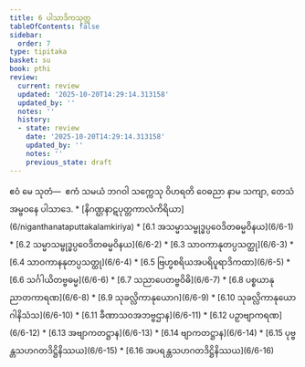 ```yaml
---
title: 6 ပါသာဒိကသုတ္တ
tableOfContents: false
sidebar:
  order: 7
type: tipitaka
basket: su
book: pthi
review:
  current: review
  updated: '2025-10-20T14:29:14.313158'
  updated_by: ''
  notes: ''
  history:
  - state: review
    date: '2025-10-20T14:29:14.313158'
    updated_by: ''
    notes: ''
    previous_state: draft
---
```



<DynamicBreadcrumb />


<ReviewStatus review={frontmatter.review} showDetails={true} />

<HypothesisAnnotation frontmatter={frontmatter} />

<Division number="164" book="pthi" e="ch" v="8" p="97">

<Paragraph number="334" book="pthi">
ဧဝံ မေ သုတံ—  ဧကံ သမယံ ဘဂဝါ သက္ကေသု ဝိဟရတိ ဝေဓညာ နာမ သကျာ, တေသံ အမ္ဗဝနေ ပါသာဒေ.

</Paragraph>
</Division>

<TableOfContents book="pthi" section="6">
* [နိဂဏ္ဌနာဋပုတ္တကာလံကိရိယာ](6/niganthanataputtakalamkiriya)
* [6.1 အသမ္မာသမ္ဗုဒ္ဓပ္ပဝေဒိတဓမ္မဝိနယ](6/6-1)
* [6.2 သမ္မာသမ္ဗုဒ္ဓပ္ပဝေဒိတဓမ္မဝိနယ](6/6-2)
* [6.3 သာဝကာနုတပ္ပသတ္ထု](6/6-3)
* [6.4 သာဝကာနနုတပ္ပသတ္ထု](6/6-4)
* [6.5 ဗြဟ္မစရိယအပရိပူရာဒိကထာ](6/6-5)
* [6.6 သင်္ဂါယိတဗ္ဗဓမ္မ](6/6-6)
* [6.7 သညာပေတဗ္ဗဝိဓိ](6/6-7)
* [6.8 ပစ္စယာနုညာတကာရဏ](6/6-8)
* [6.9 သုခလ္လိကာနုယောဂ](6/6-9)
* [6.10 သုခလ္လိကာနုယောဂါနိသံသ](6/6-10)
* [6.11 ခီဏာသဝအဘဗ္ဗဌာန](6/6-11)
* [6.12 ပဉှာဗျာကရဏ](6/6-12)
* [6.13 အဗျာကတဋ္ဌာန](6/6-13)
* [6.14 ဗျာကတဋ္ဌာန](6/6-14)
* [6.15 ပုဗ္ဗန္တသဟဂတဒိဋ္ဌိနိဿယ](6/6-15)
* [6.16 အပရန္တသဟဂတဒိဋ္ဌိနိဿယ](6/6-16)
</TableOfContents>